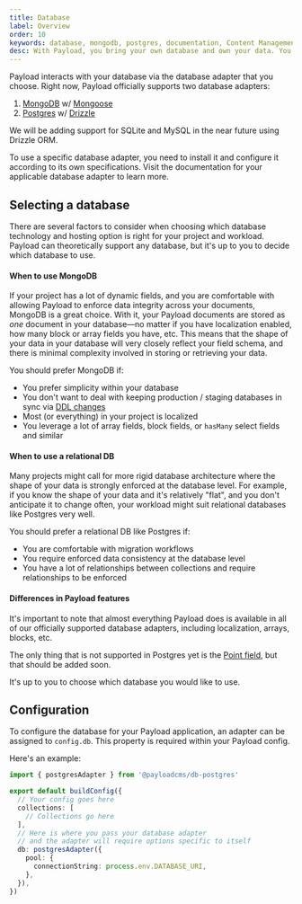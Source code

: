 ```yaml
---
title: Database
label: Overview
order: 10
keywords: database, mongodb, postgres, documentation, Content Management System, cms, headless, typescript, node, react, express
desc: With Payload, you bring your own database and own your data. You have full control.
---
```


Payload interacts with your database via the database adapter that you choose. Right now, Payload officially supports two database adapters:

1. [MongoDB](/docs/database/mongodb) w/ [Mongoose](https://mongoosejs.com/)
1. [Postgres](/docs/database/postgres) w/ [Drizzle](https://drizzle.team/)

We will be adding support for SQLite and MySQL in the near future using Drizzle ORM.

To use a specific database adapter, you need to install it and configure it according to its own specifications. Visit the documentation for your applicable database adapter to learn more.

## Selecting a database

There are several factors to consider when choosing which database technology and hosting option is right for your project and workload. Payload can theoretically support any database, but it's up to you to decide which database to use.

#### When to use MongoDB

If your project has a lot of dynamic fields, and you are comfortable with allowing Payload to enforce data integrity across your documents, MongoDB is a great choice. With it, your Payload documents are stored as _one_ document in your database—no matter if you have localization enabled, how many block or array fields you have, etc. This means that the shape of your data in your database will very closely reflect your field schema, and there is minimal complexity involved in storing or retrieving your data.

You should prefer MongoDB if:

- You prefer simplicity within your database
- You don't want to deal with keeping production / staging databases in sync via [DDL changes](https://en.wikipedia.org/wiki/Data_definition_language)
- Most (or everything) in your project is localized
- You leverage a lot of array fields, block fields, or `hasMany` select fields and similar

#### When to use a relational DB

Many projects might call for more rigid database architecture where the shape of your data is strongly enforced at the database level. For example, if you know the shape of your data and it's relatively "flat", and you don't anticipate it to change often, your workload might suit relational databases like Postgres very well.

You should prefer a relational DB like Postgres if:

- You are comfortable with migration workflows
- You require enforced data consistency at the database level
- You have a lot of relationships between collections and require relationships to be enforced

#### Differences in Payload features

It's important to note that almost everything Payload does is available in all of our officially supported database adapters, including localization, arrays, blocks, etc.

The only thing that is not supported in Postgres yet is the [Point field](/docs/fields/point), but that should be added soon.

It's up to you to choose which database you would like to use.

## Configuration

To configure the database for your Payload application, an adapter can be assigned to `config.db`. This property is required within your Payload config.

Here's an example:

```ts
import { postgresAdapter } from '@payloadcms/db-postgres'

export default buildConfig({
  // Your config goes here
  collections: [
    // Collections go here
  ],
  // Here is where you pass your database adapter
  // and the adapter will require options specific to itself
  db: postgresAdapter({
    pool: {
      connectionString: process.env.DATABASE_URI,
    },
  }),
})
```
